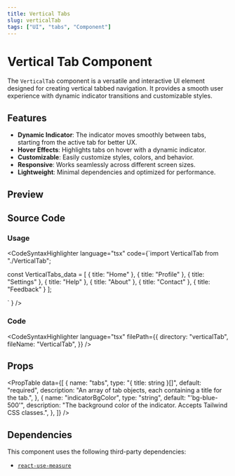```yaml
---
title: Vertical Tabs
slug: verticalTab
tags: ["UI", "tabs", "Component"]
---
```


# Vertical Tab Component

The `VerticalTab` component is a versatile and interactive UI element designed for creating vertical tabbed navigation. It provides a smooth user experience with dynamic indicator transitions and customizable styles.

## Features

- **Dynamic Indicator**: The indicator moves smoothly between tabs, starting from the active tab for better UX.
- **Hover Effects**: Highlights tabs on hover with a dynamic indicator.
- **Customizable**: Easily customize styles, colors, and behavior.
- **Responsive**: Works seamlessly across different screen sizes.
- **Lightweight**: Minimal dependencies and optimized for performance.

## Preview

<ComponentPreview componentPath="VerticalTab_ex.tsx" />

## Source Code

### Usage

<CodeSyntaxHighlighter
language="tsx"
code={`import VerticalTab from "./VerticalTab";

const VerticalTabs_data = [
{ title: "Home" }, { title: "Profile" }, { title: "Settings" }, { title: "Help" }, { title: "About" }, { title: "Contact" }, { title: "Feedback" }
];

<VerticalTab tabs={VerticalTabs_data} />` } />

### Code

<CodeSyntaxHighlighter
  language="tsx"
  filePath={{
    directory: "verticalTab",
    fileName: "VerticalTab",
  }}
/>

## Props

<PropTable
  data={[
    {
      name: "tabs",
      type: "{ title: string }[]",
      default: "required",
      description:
        "An array of tab objects, each containing a title for the tab.",
    },
    {
      name: "indicatorBgColor",
      type: "string",
      default: "'bg-blue-500'",
      description:
        "The background color of the indicator. Accepts Tailwind CSS classes.",
    },
  ]}
/>

## Dependencies

This component uses the following third-party dependencies:

- [`react-use-measure`](https://github.com/pmndrs/react-use-measure)
